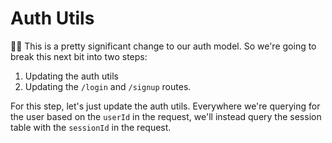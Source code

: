 # Auth Utils

👨‍💼 This is a pretty significant change to our auth model. So we're going to
break this next bit into two steps:

1. Updating the auth utils
2. Updating the `/login` and `/signup` routes.

For this step, let's just update the auth utils. Everywhere we're querying for
the user based on the `userId` in the request, we'll instead query the session
table with the `sessionId` in the request.
